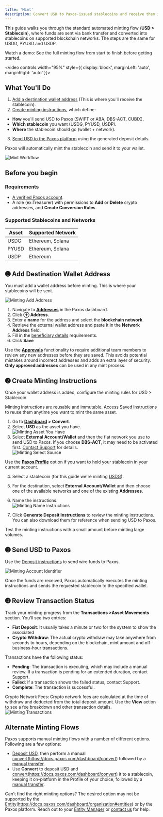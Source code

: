 ```yaml
---
title: 'Mint'
description: Convert USD to Paxos-issued stablecoins and receive them in an external wallet.
---
```


This guide walks you through the standard automated minting flow (**USD \> Stablecoin**), where funds are sent via bank transfer and converted into stablecoins on supported blockchain networks. The steps are the same for USDG,  PYUSD and USDP.

<Tip>

Watch a demo: See the full minting flow from start to finish before getting started. 

<video
 controls width="95%" style={{ display:'block', marginLeft: 'auto', marginRight: 'auto' }}>
  <source src="/images/usdg-mint-demo.mp4" type="video/mp4" />
</video>

</Tip>

## **What You'll Do**
1. [Add a destination wallet address](https://docs.paxos.com/dashboard/mint#withdraw-address) (This is where you'll receive the stablecoin).
2. [Create minting instructions](https://docs.paxos.com/dashboard/mint#minting-instructions), which define:

* **How** you'll send USD to Paxos (SWIFT or ABA, DBS-ACT, CUBIX).
* **Which stablecoin** you want (USDG, PYUSD, USDP).  
* **Where** the stablecoin should go (wallet \+ network).

3. [Send USD to the Paxos platform](https://docs.paxos.com/dashboard/mint#send-usd) using the generated deposit details.

Paxos will automatically mint the stablecoin and send it to your wallet.

![Mint Workflow](/images/mint.png)

## Before you begin

### Requirements

- [A verified Paxos account](https://dashboard.sandbox.paxos.com/signin).
- A role (ex:Treasurer) with permissions to **Add** or **Delete** crypto addresses, and **Create Conversion Rules**.

### Supported Stablecoins and Networks

| Asset | Supported Network |
| ----- | ----- |
| USDG | Ethereum, Solana |
| PYUSD | Ethereum, Solana |
| USDP | Ethereum |

## ➊ Add Destination Wallet Address​

You must add a wallet address before minting. This is where your stablecoins will be sent. 

![Minting Add Address](/images/mint-add-address.png)

1. Navigate to [**Addresses**](https://dashboard.paxos.com/dashboard/addresses) in the Paxos dashboard.
2. Click **⊕︎ Address**.
3. Enter a **name** for the address and select the **blockchain network**.
4. Retrieve the external wallet address and paste it in the **Network Address** field.
5. Fill in the [beneficiary details](https://docs.paxos.com/dashboard/travel-rule) requirements.
6. Click **Save**

<Tip>

Use the [**Approvals**](https://docs.paxos.com/dashboard/admin/approvals) functionality to require additional team members to review any new addresses before they are saved. 
This avoids potential mistakes around incorrect addresses and adds an extra layer of security. **Only approved addresses** can be used in any mint process. 

</Tip>

## ➋ Create Minting Instructions​
Once your wallet address is added, configure the minting rules for USD > Stablecoin.

<Info>

Minting instructions are reusable and immutable. Access [Saved Instructions](https://dashboard.paxos.com/dashboard/saved-instructions) to reuse them anytime you want to mint the same asset. 

</Info>

1. Go to [**Dashboard**](https://dashboard.paxos.com/) **> Convert**.  
2. Select **USD** as the asset you have. <br />![Minting Asset You Have](/images/mint-asset-you-have.png)
3. Select **External Account/Wallet** and then the fiat network you use to send USD to Paxos. If you choose **DBS-ACT**, it may need to be activated first. [Contact Support](https://support.paxos.com/hc/en-us) for details. <br />![Minting Select Source](/images/mint-select-source.png)

<Tip>

Use the [**Paxos Profile**](https://docs.paxos.com/dashboard/organization#profile) option if you want to hold your stablecoin in your current account.

</Tip>

4. Select a stablecoin (for this guide we're minting [USDG](https://docs.paxos.com/stablecoin/usdg)).
5. For the destination, select **External Account/Wallet** and then choose one of the available networks and one of the existing **Addresses**.
6. Name the instructions. <br />![Minting Name Instructions](/images/mint-name-instructions.png)

7. Click **Generate Deposit Instructions** to review the minting instructions. You can also download them for reference when sending USD to Paxos. 

<Tip>

Test the minting instructions with a small amount before minting large volumes.

</Tip>

## ➌ Send USD to Paxos 
Use the [Deposit instructions](https://docs.paxos.com/dashboard/deposit) to send wire funds to Paxos. 

<Warning>

![Minting Account Identifier](/images/mint-account-identifier.png)

</Warning>

Once the funds are received, Paxos automatically executes the minting instructions and sends the requested stablecoin to the specified wallet.

## ➍ Review Transaction Status​

Track your minting progress from the **Transactions >Asset Movements** section. You'll see two entries:

- **Fiat Deposit**: It usually takes a minute or two for the system to show the associated  
- **Crypto Withdraw**: The actual crypto withdraw may take anywhere from seconds to hours, depending on the blockchain, mint amount and off-business-hour transactions.

Transactions have the following status:

- **Pending**: The transaction is executing, which may include a manual review. If a transaction is pending for an extended duration, contact Support.
- **Failed**: If a transaction shows the failed status, contact Support.
- **Complete**: The transaction is successful.

<Tip>

Crypto Network Fees: Crypto network fees are calculated at the time of withdraw and deducted from the total deposit amount. Use the **View** action to see a fee breakdown and other transaction details. ![Minting Transactions](/images/mint-transactions.png) 

</Tip>

## Alternate Minting Flows​

Paxos supports manual minting flows with a number of different options. Following are a few options:

* [Deposit USD](https://docs.paxos.com/dashboard/deposit), then perform a manual [convert](/dashboard/convert)(https://docs.paxos.com/dashboard/convert) followed by a [manual transfer](https://docs.paxos.com/dashboard/transfer).  
* Use **Convert** to deposit USD and [convert](/dashboard/convert)(https://docs.paxos.com/dashboard/convert) it to a stablecoin, keeping it on-platform in the Profile of your choice, followed by a [manual transfer](https://docs.paxos.com/dashboard/transfer).

<Tip>

Can't find the right minting options? The desired option may not be supported by the [Entity](/dashboard/organization#entities)(https://docs.paxos.com/dashboard/organization#entities) or by the Paxos platform. Reach out to your [Entity Manager](https://docs.paxos.com/dashboard/roles#entity-manager) or [contact us](https://support.paxos.com/hc/en-us/requests/new) for help.

</Tip>
